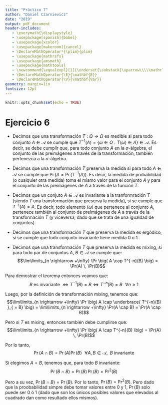 ```yaml
---
title: "Práctico 7"
author: "Daniel Czarnievicz"
date: "2019"
output: pdf_document
header-includes:
   - \everymath{\displaystyle}
   - \usepackage[spanish]{babel}
   - \usepackage{xcolor}
   - \usepackage[makeroom]{cancel}
   - \DeclareMathOperator*{\plim}{plim}
   - \usepackage{mathrsfs}
   - \usepackage{amsmath}
   - \usepackage{mathtools}
   - \newcommand{\equalexpl}[1]{\underset{\substack{\uparrow\\\\\mathrlap{\text{\hspace{-2em}#1}}}}{\approx}}
   - \DeclareMathOperator{\E}{\mathbf{E}}
   - \DeclareMathOperator{\V}{\mathbf{Var}}
geometry: margin=1in
fontsize: 12pt
---
```


```r
knitr::opts_chunk$set(echo = TRUE)
```

<!--
# Ejercicio 1



# Ejercicio 2



# Ejercicio 3



# Ejercicio 4



# Ejercicio 5

-->

# Ejercicio 6

- Decimos que una transformación $T: \Omega \rightarrow \Omega$ es medible si para todo conjunto $A \in \mathcal{A}$ se cumple que $T^{-1}(A) = \big\{ \omega \in \Omega : T(\omega) \in A \big\} \in \mathcal{A}$. Es decir, se debe cumplir que, para todo conjunto $A$ en la $\sigma$-álgebra, el conjunto de las preimágenes a través de la transformación, también pertenezca a la $\sigma$-álgebra.

- Decimos que una transformación $T$ preserva la medida si para todo $A \in \mathcal{A}$ se cumple que $\Pr(A = \Pr(T^{-1}(A))$. Es decir, la medida de probabilidad (o cualquier otra medida) toma el mismo valor para el conjunto $A$ y para el conjunto de las preimágenes de $A$ a través de la función $T$.

- Decimos que un conjuto $A \in \mathcal{A}$ es invariante a la tranformración $T$ (siendo $T$ una transformación que preserva la medida), si se cumple que $T^{-1}(A) = A$. Es decir, todo elemento ($\omega$) que pertenece al conjunto $A$, pertenece también al conjunto de preimágenes de $A$ a través de la transformación $T$ (y viceversa, dado que se trata de una igualdad de conjuntos).

- Decimos que una transformación $T$ que preserva la medida es ergódico, si se cumple que todo conjunto invariante tiene medida 0 o 1.

- Decimos que una transformación $T$ que preserva la medida es mixing, si para todo par de conjuntos $A$, $B \in \mathcal{A}$ se cumple que:
$$\lim\limits_{n \rightarrow +\infty} \Pr \big( A \cap T^{-n}(B) \big) = \Pr(A) \, \Pr(B)$$

Para demostrar el teorema entonces veamos que:
$$B \text{ es invariante } \Leftrightarrow T^{-1}(B) = B \Leftrightarrow T^{-n}(B) = B \,\,\,\, \forall n \geq 1$$

Luego, por la definición de transformación mixing, tenemos que:
$$\lim\limits_{n \rightarrow +\infty} \Pr \big( A \cap \underbrace{ T^{-n}(B) }_{ = B} \big) = \lim\limits_{n \rightarrow +\infty} \Pr(A \cap B) = \Pr(A \cap B)$$

Pero si $T$ es mixing, entonces también debe cumplirse que:
$$\lim\limits_{n \rightarrow +\infty} \Pr \big( A \cap T^{-n}(B) \big) = \Pr(A) \, \Pr(B)$$

Por lo tanto,
$$\Pr(A \cap B) = \Pr(A) \Pr(B) \,\,\,\, \forall A,B \in \mathcal{A}, \,\,\, B \text{ invariante}$$

Si elegimos $A = B$, tenemos que, para todo $B$ invariante:
$$\Pr (B \cap B) = \Pr(B) \, \Pr(B) = {\Pr}^2(B)$$

Pero a su vez, $\Pr (B \cap B) = \Pr(B)$. Por lo tanto, $\Pr(B) = {\Pr}^2(B)$. Pero dado que la proobabilidad simpre debe tomar valores entre 0 y 1, $\Pr(B)$ solo puede ser 0 ó 1 (dado que son los únicos posibles valores que elevados al cuadrado dan como resultado ellos mismos).
